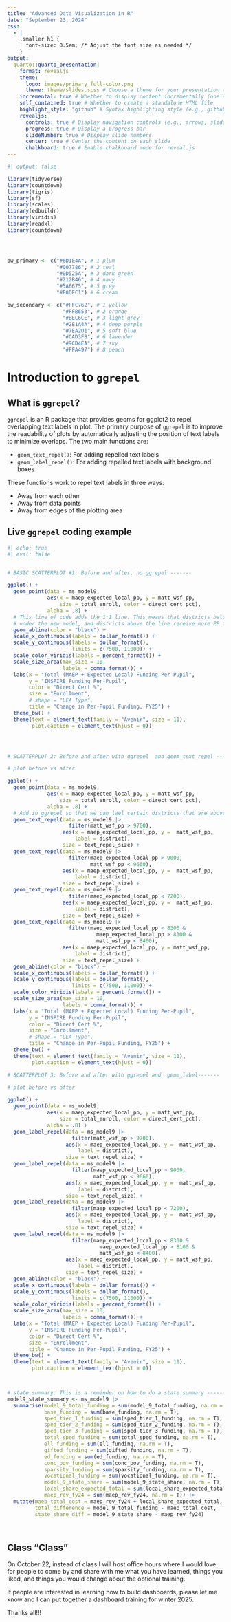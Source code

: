 ```yaml
---
title: "Advanced Data Visualization in R"
date: "September 23, 2024"
css:
  - |
    .smaller h1 {
      font-size: 0.5em; /* Adjust the font size as needed */
    }
output:
  quarto::quarto_presentation:
    format: revealjs
    theme: 
      logo: images/primary_full-color.png
      theme: theme/slides.scss # Choose a theme for your presentation (e.g., simple, serif, solarized, etc.)
    incremental: true # Whether to display content incrementally (one step at a time)
    self_contained: true # Whether to create a standalone HTML file
    highlight_style: "github" # Syntax highlighting style (e.g., github, monokai, etc.)
    revealjs:
      controls: true # Display navigation controls (e.g., arrows, slide number, etc.)
      progress: true # Display a progress bar
      slideNumber: true # Display slide numbers
      center: true # Center the content on each slide
      chalkboard: true # Enable chalkboard mode for reveal.js
---
```


```r
#| output: false

library(tidyverse)
library(countdown)
library(tigris)
library(sf)
library(scales)
library(edbuildr)
library(viridis)
library(readxl)
library(countdown)




bw_primary <- c("#6D1E4A", # 1 plum
                "#007786", # 2 teal
                "#0D525A", # 3 dark green
                "#212B46", # 4 navy
                "#5A6675", # 5 grey
                "#F0DEC1") # 6 cream

bw_secondary <- c("#FFC762", # 1 yellow
                  "#FFB653", # 2 orange
                  "#BEC6CE", # 3 light grey
                  "#2E1A4A", # 4 deep purple
                  "#7EA2D1", # 5 soft blue
                  "#CAD3FB", # 6 lavender
                  "#9CD4EA", # 7 sky
                  "#FFA497") # 8 peach


```



# Introduction to `ggrepel`

## What is `ggrepel`? 

`ggrepel` is an R package that provides geoms for ggplot2 to repel overlapping text labels in plot. The primary purpose of `ggrepel` is to improve the readability of plots by automatically adjusting the position of text labels to minimize overlaps. The two main functions are: 

- `geom_text_repel()`: For adding repelled text labels
- `geom_label_repel()`: For adding repelled text labels with background boxes

These functions work to repel text labels in three ways:

- Away from each other
- Away from data points
- Away from edges of the plotting area

## Live `ggrepel` coding example 


```r
#| echo: true
#| eval: false


# BASIC SCATTERPLOT #1: Before and after, no ggrepel -------

ggplot() +
  geom_point(data = ms_model9,
             aes(x = maep_expected_local_pp, y = matt_wsf_pp,
                 size = total_enroll, color = direct_cert_pct),
             alpha = .8) +
  # This line of code adds the 1:1 line. This means that districts below the line receive less PP funding 
  # under the new model, and districts above the line receive more PP funding. 
  geom_abline(color = "black") +
  scale_x_continuous(labels = dollar_format()) +
  scale_y_continuous(labels = dollar_format(),
                     limits = c(7500, 11000)) +
  scale_color_viridis(labels = percent_format()) +
  scale_size_area(max_size = 10,
                  labels = comma_format()) +
  labs(x = "Total (MAEP + Expected Local) Funding Per-Pupil",
       y = "INSPIRE Funding Per-Pupil",
       color = "Direct Cert %",
       size = "Enrollment",
       # shape = "LEA Type",
       title = "Change in Per-Pupil Funding, FY25") +
  theme_bw() +
  theme(text = element_text(family = "Avenir", size = 11),
        plot.caption = element_text(hjust = 0))




# SCATTERPLOT 2: Before and after with ggrepel  and geom_text_repel -------

# plot before vs after

ggplot() +
  geom_point(data = ms_model9,
             aes(x = maep_expected_local_pp, y = matt_wsf_pp,
                 size = total_enroll, color = direct_cert_pct),
             alpha = .8) +
  # Add in ggrepel so that we can lael certain districts that are above and below the trend line
  geom_text_repel(data = ms_model9 |>
                    filter(matt_wsf_pp > 9700),
                  aes(x = maep_expected_local_pp, y =  matt_wsf_pp,
                      label = district),
                  size = text_repel_size) +
  geom_text_repel(data = ms_model9 |>
                    filter(maep_expected_local_pp > 9000,
                           matt_wsf_pp < 9660),
                  aes(x = maep_expected_local_pp, y =  matt_wsf_pp,
                      label = district),
                  size = text_repel_size) +
  geom_text_repel(data = ms_model9 |>
                    filter(maep_expected_local_pp < 7200),
                  aes(x = maep_expected_local_pp, y =  matt_wsf_pp,
                      label = district),
                  size = text_repel_size) +
  geom_text_repel(data = ms_model9 |>
                    filter(maep_expected_local_pp < 8300 &
                             maep_expected_local_pp > 8100 &
                             matt_wsf_pp < 8400),
                  aes(x = maep_expected_local_pp, y = matt_wsf_pp,
                      label = district),
                  size = text_repel_size) +
  geom_abline(color = "black") +
  scale_x_continuous(labels = dollar_format()) +
  scale_y_continuous(labels = dollar_format(),
                     limits = c(7500, 11000)) +
  scale_color_viridis(labels = percent_format()) +
  scale_size_area(max_size = 10,
                  labels = comma_format()) +
  labs(x = "Total (MAEP + Expected Local) Funding Per-Pupil",
       y = "INSPIRE Funding Per-Pupil",
       color = "Direct Cert %",
       size = "Enrollment",
       # shape = "LEA Type",
       title = "Change in Per-Pupil Funding, FY25") +
  theme_bw() +
  theme(text = element_text(family = "Avenir", size = 11),
        plot.caption = element_text(hjust = 0))

# SCATTERPLOT 3: Before and after with ggrepel and  geom_label-------

# plot before vs after

ggplot() +
  geom_point(data = ms_model9,
             aes(x = maep_expected_local_pp, y = matt_wsf_pp,
                 size = total_enroll, color = direct_cert_pct),
             alpha = .8) +
  geom_label_repel(data = ms_model9 |>
                     filter(matt_wsf_pp > 9700),
                   aes(x = maep_expected_local_pp, y =  matt_wsf_pp,
                       label = district),
                   size = text_repel_size) +
  geom_label_repel(data = ms_model9 |>
                     filter(maep_expected_local_pp > 9000,
                            matt_wsf_pp < 9660),
                   aes(x = maep_expected_local_pp, y =  matt_wsf_pp,
                       label = district),
                   size = text_repel_size) +
  geom_label_repel(data = ms_model9 |>
                     filter(maep_expected_local_pp < 7200),
                   aes(x = maep_expected_local_pp, y =  matt_wsf_pp,
                       label = district),
                   size = text_repel_size) +
  geom_label_repel(data = ms_model9 |>
                     filter(maep_expected_local_pp < 8300 &
                              maep_expected_local_pp > 8100 &
                              matt_wsf_pp < 8400),
                   aes(x = maep_expected_local_pp, y = matt_wsf_pp,
                       label = district),
                   size = text_repel_size) +
  geom_abline(color = "black") +
  scale_x_continuous(labels = dollar_format()) +
  scale_y_continuous(labels = dollar_format(),
                     limits = c(7500, 11000)) +
  scale_color_viridis(labels = percent_format()) +
  scale_size_area(max_size = 10,
                  labels = comma_format()) +
  labs(x = "Total (MAEP + Expected Local) Funding Per-Pupil",
       y = "INSPIRE Funding Per-Pupil",
       color = "Direct Cert %",
       size = "Enrollment",
       title = "Change in Per-Pupil Funding, FY25") +
  theme_bw() +
  theme(text = element_text(family = "Avenir", size = 11),
        plot.caption = element_text(hjust = 0))



# state summary: This is a reminder on how to do a state summary --------
model9_state_summary <- ms_model9 |>
  summarise(model_9_total_funding = sum(model_9_total_funding, na.rm = T),
            base_funding = sum(base_funding, na.rm = T),
            sped_tier_1_funding = sum(sped_tier_1_funding, na.rm = T),
            sped_tier_2_funding = sum(sped_tier_2_funding, na.rm = T),
            sped_tier_3_funding = sum(sped_tier_3_funding, na.rm = T), 
            total_sped_funding = sum(total_sped_funding, na.rm = T), 
            ell_funding = sum(ell_funding, na.rm = T),
            gifted_funding = sum(gifted_funding, na.rm = T),
            ed_funding = sum(ed_funding, na.rm = T), 
            conc_pov_funding = sum(conc_pov_funding, na.rm = T),
            sparsity_funding = sum(sparsity_funding, na.rm = T), 
            vocational_funding = sum(vocational_funding, na.rm = T),
            model_9_state_share = sum(model_9_state_share, na.rm = T),
            local_share_expected_total = sum(local_share_expected_total, na.rm = T),
            maep_rev_fy24 = sum(maep_rev_fy24, na.rm = T)) |>
  mutate(maep_total_cost = maep_rev_fy24 + local_share_expected_total,
         total_difference = model_9_total_funding - maep_total_cost,
         state_share_diff = model_9_state_share - maep_rev_fy24)




```


## Class "Class" 

On October 22, instead of class I will host office hours where I would love for people to come by and share with me what you have learned, things you liked, and things you would change about the optional training. 

If people are interested in learning how to build dashboards, please let me know and I can put together a dashboard training for winter 2025. 

Thanks all!!! 

